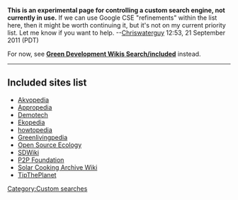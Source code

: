 '''This is an experimental page for controlling a custom search engine, not currently in use.''' If we can use Google CSE "refinements" within the list here, then it might be worth continuing it, but it's not on my current priority list. Let me know if you want to help. --[[User:Chriswaterguy|Chriswaterguy]] 12:53, 21 September 2011 (PDT)

For now, see '''[[Green Development Wikis Search/included]]''' instead.

----

{{Approved list}}

== Included sites list ==
* [http://www.akvo.org/wiki Akvopedia]
* [http://www.appropedia.org/ Appropedia]
* [http://www.demotech.org/pmwiki Demotech]
* [http://ekopedia.org Ekopedia]
* [http://www.howtopedia.org/ howtopedia]
* [http://www.greenlivingpedia.org/ Greenlivingpedia]
* [http://openfarmtech.org/ Open Source Ecology]
* [http://www.open-sustainability.org/ SDWiki]
* [http://www.p2pfoundation.net/ P2P Foundation]
* [http://solarcooking.wikia.com/ Solar Cooking Archive Wiki]
* [http://www.tiptheplanet.com/ TipThePlanet]

[[Category:Custom searches]]